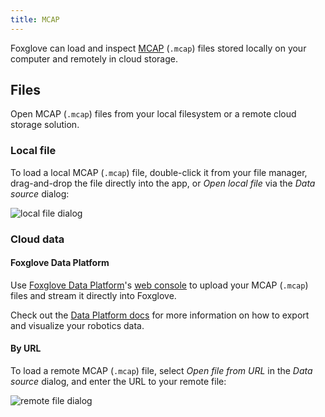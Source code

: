 ```yaml
---
title: MCAP
---
```


Foxglove can load and inspect [MCAP](https://mcap.dev) (`.mcap`) files stored locally on your computer and remotely in cloud storage.

## Files

Open MCAP (`.mcap`) files from your local filesystem or a remote cloud storage solution.

### Local file

To load a local MCAP (`.mcap`) file, double-click it from your file manager, drag-and-drop the file directly into the app, or _Open local file_ via the _Data source_ dialog:

![local file dialog](/img/docs/studio/connection/local-file/dialog.webp)

### Cloud data

#### Foxglove Data Platform

Use [Foxglove Data Platform](/data-platform)'s [web console](https://console.foxglove.dev) to upload your MCAP (`.mcap`) files and stream it directly into Foxglove.

Check out the [Data Platform docs](/docs/data-platform/exporting-and-visualizing-data) for more information on how to export and visualize your robotics data.

#### By URL

To load a remote MCAP (`.mcap`) file, select _Open file from URL_ in the _Data source_ dialog, and enter the URL to your remote file:

![remote file dialog](/img/docs/studio/connection/remote-file/dialog.webp)

<CorsDirections />
